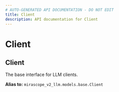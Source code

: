 ```yaml
---
# AUTO-GENERATED API DOCUMENTATION - DO NOT EDIT
title: Client
description: API documentation for Client
---
```


# Client

## <ApiType type="Alias" path="models/openai/Client" symbolName="Client" /> Client

The base interface for LLM clients.


**Alias to:** `mirascope_v2_llm.models.base.Client`
